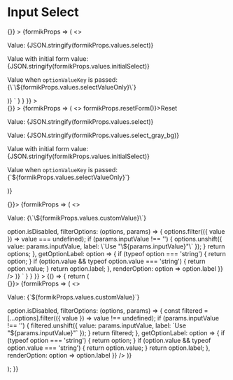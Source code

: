 
<Meta title="Input Select" component={InputSelect} />

# Input Select

<Canvas>
  <Story
    name="Input Select"
    parameters={{
      docs: {
        source: {
          code: dedent`
          <Form
            initialValues={{
              select: undefined,
              initialSelect: { label: 'Option 1', value: 1 },
              selectValueOnly: 2
            }}
            onSubmit={() => {}}
          >
            {formikProps => (
              <>
                <p className="lc-mb-8">Value: {JSON.stringify(formikProps.values.select)}</p>
                <InputSelect
                  label="Select Option"
                  name="select"
                  options={[
                    { label: 'Option 1', value: 1 },
                    { label: 'Option 2', value: 2 },
                    { label: 'Option 3', value: 3 }
                  ]}
                  formikProps={formikProps}
                />
                <p className="lc-mb-8">Value with initial form value: {JSON.stringify(formikProps.values.initialSelect)}</p>
                <InputSelect
                  label="Select Option"
                  name="initialSelect"
                  options={[
                    { label: 'Option 1', value: 1 },
                    { label: 'Option 2', value: 2 },
                    { label: 'Option 3', value: 3 }
                  ]}
                  formikProps={formikProps}
                />
                <p className="lc-my-8">
                  Value when <code>optionValueKey</code> is passed: {\`\${formikProps.values.selectValueOnly}\`}
                </p>
                <InputSelect
                  label="Select Option"
                  name="selectValueOnly"
                  optionValueKey="value"
                  options={[
                    { label: 'Option 1', value: 1 },
                    { label: 'Option 2', value: 2 },
                    { label: 'Option 3', value: 3 }
                  ]}
                  formikProps={formikProps}
                />
              </>
            )}
          </Form>`
        }
      }
    }}
  >
    <div className="input-select-story">
      <Form
        enableReinitialize={true}
        initialValues={{
          select: undefined,
          select_gray_bg: undefined,
          initialSelect: { label: 'Option 1', value: 1 },
          selectValueOnly: 2,
          inputText: ''
        }}
        onSubmit={() => {}}
      >
        {formikProps => (
          <>
            <ButtonOutline onClick={() => formikProps.resetForm()}>Reset</ButtonOutline>
            <p className="lc-mb-8">Value: {JSON.stringify(formikProps.values.select)}</p>
            <InputSelect
              label="Select Option"
              name="select"
              options={[
                { label: 'Option 1', value: 1 },
                { label: 'Option 2', value: 2 },
                { label: 'Option 3', value: 3 }
              ]}
              formikProps={formikProps}
            />
            <div className="lc-p-16 lc-bg-gray lc-text-white">
              <p className="lc-mb-8">Value: {JSON.stringify(formikProps.values.select_gray_bg)}</p>
              <InputSelect
                labelPlacement="above"
                label="Select Option"
                name="select_gray_bg"
                options={[
                  { label: 'Option 1', value: 1 },
                  { label: 'Option 2', value: 2 },
                  { label: 'Option 3', value: 3 }
                ]}
                formikProps={formikProps}
              />
            </div>
            <p className="lc-mb-8">Value with initial form value: {JSON.stringify(formikProps.values.initialSelect)}</p>
            <InputSelect
              label="Select Option"
              name="initialSelect"
              options={[
                { label: 'Option 1', value: 1 },
                { label: 'Option 2', value: 2 },
                { label: 'Option 3', value: 3 }
              ]}
              formikProps={formikProps}
            />
            <p className="lc-my-8">
              Value when <code>optionValueKey</code> is passed: {`${formikProps.values.selectValueOnly}`}
            </p>
            <InputSelect
              label="Select Option"
              name="selectValueOnly"
              optionValueKey="value"
              options={[
                { label: 'Option 1', value: 1 },
                { label: 'Option 2', value: 2 },
                { label: 'Option 3', value: 3 }
              ]}
              formikProps={formikProps}
            />
          </>
        )}
      </Form>
    </div>
  </Story>
  <Story
    name="Input Select with Custom Input Value"
    parameters={{
      docs: {
        source: {
          code: dedent`
          <Form enableReinitialize={true} initialValues={{ customValue: undefined }} onSubmit={() => {}}>
            {formikProps => (
              <>
                <p className="lc-my-8">Value: {\`\${formikProps.values.customValue}\`}</p>
                <InputSelect
                  label="Select Custom Value"
                  name="customValue"
                  options={[
                    { label: 'Option 1', value: 1 },
                    { label: 'Option 2', value: 2 },
                    { label: 'Option 3', value: 3 }
                  ]}
                  optionValueKey="value"
                  formikProps={formikProps}
                  autocompleteConfig={{
                    getOptionDisabled: option => option.isDisabled,
                    filterOptions: (options, params) => {
                      options.filter(({ value }) => value === undefined);
                      if (params.inputValue !== '') {
                        options.unshift({
                          value: params.inputValue,
                          label: \`Use "\${params.inputValue}"\`
                        });
                      }
                      return options;
                    },
                    getOptionLabel: option => {
                      if (typeof option === 'string') {
                        return option;
                      }
                      if (option.value && typeof option.value === 'string') {
                        return option.value;
                      }
                      return option.label;
                    },
                    renderOption: option => option.label
                  }}
                />
              </>
            )}
          </Form>`
        }
      }
    }}
  >
    {() => {
      return (
        <div className="input-form-story">
          <Form enableReinitialize={true} initialValues={{ customValue: undefined }} onSubmit={() => {}}>
            {formikProps => (
              <>
                <p className="lc-my-8">Value: {`${formikProps.values.customValue}`}</p>
                <InputSelect
                  label="Select Custom Value"
                  name="customValue"
                  options={[
                    { label: 'Option 1', value: 1 },
                    { label: 'Option 2', value: 2 },
                    { label: 'Option 3', value: 3 }
                  ]}
                  optionValueKey="value"
                  formikProps={formikProps}
                  autocompleteConfig={{
                    autoHighlight: true,
                    getOptionDisabled: option => option.isDisabled,
                    filterOptions: (options, params) => {
                      const filtered = [...options].filter(({ value }) => value !== undefined);
                      if (params.inputValue !== '') {
                        filtered.unshift({
                          value: params.inputValue,
                          label: `Use "${params.inputValue}"`
                        });
                      }
                      return filtered;
                    },
                    getOptionLabel: option => {
                      if (typeof option === 'string') {
                        return option;
                      }
                      if (option.value && typeof option.value === 'string') {
                        return option.value;
                      }
                      return option.label;
                    },
                    renderOption: option => option.label
                  }}
                />
              </>
            )}
          </Form>
        </div>
      );
    }}
  </Story>
  <ArgsTable of={InputSelect} />
</Canvas>
